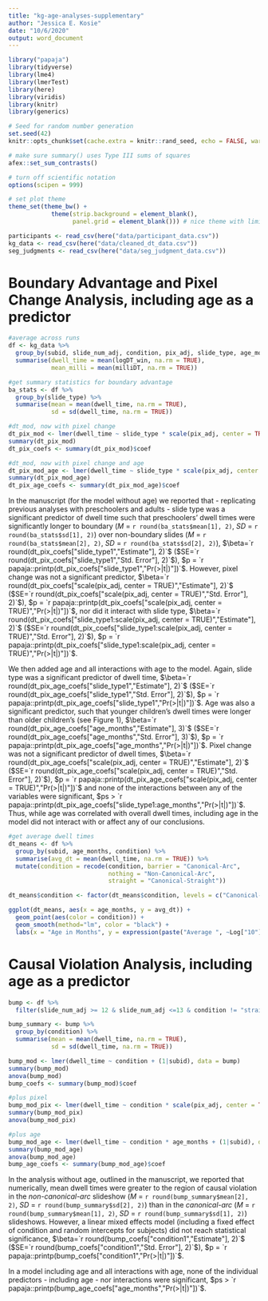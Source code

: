 ```yaml
---
title: "kg-age-analyses-supplementary"
author: "Jessica E. Kosie"
date: "10/6/2020"
output: word_document
---
```


```r
library("papaja")
library(tidyverse)
library(lme4)
library(lmerTest)
library(here)
library(viridis)
library(knitr)
library(generics)
```

```r
# Seed for random number generation
set.seed(42)
knitr::opts_chunk$set(cache.extra = knitr::rand_seed, echo = FALSE, warning = FALSE, message = FALSE, cache = FALSE)

# make sure summary() uses Type III sums of squares
afex::set_sum_contrasts()

# turn off scientific notation
options(scipen = 999)

# set plot theme
theme_set(theme_bw() + 
            theme(strip.background = element_blank(), 
                  panel.grid = element_blank())) # nice theme with limited extras
```
```r
participants <- read_csv(here("data/participant_data.csv"))
kg_data <- read_csv(here("data/cleaned_dt_data.csv"))
seg_judgments <- read_csv(here("data/seg_judgment_data.csv"))

```
# Boundary Advantage and Pixel Change Analysis, including age as a predictor
```r
#average across runs
df <- kg_data %>% 
  group_by(subid, slide_num_adj, condition, pix_adj, slide_type, age_months) %>% 
  summarise(dwell_time = mean(logDT_win, na.rm = TRUE),
            mean_milli = mean(milliDT, na.rm = TRUE))

#get summary statistics for boundary advantage
ba_stats <- df %>% 
  group_by(slide_type) %>% 
  summarise(mean = mean(dwell_time, na.rm = TRUE),
            sd = sd(dwell_time, na.rm = TRUE))

#dt_mod, now with pixel change
dt_pix_mod <- lmer(dwell_time ~ slide_type * scale(pix_adj, center = TRUE) + (slide_type|subid), data = df, REML = FALSE)
summary(dt_pix_mod)
dt_pix_coefs <- summary(dt_pix_mod)$coef

#dt_mod, now with pixel change and age
dt_pix_mod_age <- lmer(dwell_time ~ slide_type * scale(pix_adj, center = TRUE) * age_months + (slide_type|subid), data = df, REML = FALSE)
summary(dt_pix_mod_age)
dt_pix_age_coefs <- summary(dt_pix_mod_age)$coef
```
In the manuscript (for the model without age) we reported that - replicating previous analyses with preschoolers and adults - slide type was a significant predictor of dwell time such that preschoolers’ dwell times were significantly longer to boundary (_M_ = `r round(ba_stats$mean[1], 2)`, _SD_ = `r round(ba_stats$sd[1], 2)`) over non-boundary slides (_M_ = `r round(ba_stats$mean[2], 2)`, _SD_ = `r round(ba_stats$sd[2], 2)`), $\beta=`r round(dt_pix_coefs["slide_type1","Estimate"], 2)`$ ($SE=`r round(dt_pix_coefs["slide_type1","Std. Error"], 2)`$), $p = `r papaja::printp(dt_pix_coefs["slide_type1","Pr(>|t|)"])`$. However, pixel change was not a significant predictor, $\beta=`r round(dt_pix_coefs["scale(pix_adj, center = TRUE)","Estimate"], 2)`$ ($SE=`r round(dt_pix_coefs["scale(pix_adj, center = TRUE)","Std. Error"], 2)`$), $p = `r papaja::printp(dt_pix_coefs["scale(pix_adj, center = TRUE)","Pr(>|t|)"])`$, nor did it interact with slide type, $\beta=`r round(dt_pix_coefs["slide_type1:scale(pix_adj, center = TRUE)","Estimate"], 2)`$ ($SE=`r round(dt_pix_coefs["slide_type1:scale(pix_adj, center = TRUE)","Std. Error"], 2)`$), $p = `r papaja::printp(dt_pix_coefs["slide_type1:scale(pix_adj, center = TRUE)","Pr(>|t|)"])`$.

We then added age and all interactions with age to the model. Again, slide type was a significant predictor of dwell time, $\beta=`r round(dt_pix_age_coefs["slide_type1","Estimate"], 2)`$ ($SE=`r round(dt_pix_age_coefs["slide_type1","Std. Error"], 2)`$), $p = `r papaja::printp(dt_pix_age_coefs["slide_type1","Pr(>|t|)"])`$. Age was also a significant predictor, such that younger children's dwell times were longer than older children's (see Figure 1), $\beta=`r round(dt_pix_age_coefs["age_months","Estimate"], 3)`$ ($SE=`r round(dt_pix_age_coefs["age_months","Std. Error"], 3)`$), $p = `r papaja::printp(dt_pix_age_coefs["age_months","Pr(>|t|)"])`$. Pixel change was not a significant predictor of dwell times, $\beta=`r round(dt_pix_age_coefs["scale(pix_adj, center = TRUE)","Estimate"], 2)`$ ($SE=`r round(dt_pix_age_coefs["scale(pix_adj, center = TRUE)","Std. Error"], 2)`$), $p = `r papaja::printp(dt_pix_age_coefs["scale(pix_adj, center = TRUE)","Pr(>|t|)"])`$ and none of the interactions between any of the variables were significant, $ps > `r papaja::printp(dt_pix_age_coefs["slide_type1:age_months","Pr(>|t|)"])`$. Thus, while age was correlated with overall dwell times, including age in the model did not interact with or affect any of our conclusions. 

```r

#get average dwell times
dt_means <- df %>% 
  group_by(subid, age_months, condition) %>% 
  summarise(avg_dt = mean(dwell_time, na.rm = TRUE)) %>% 
  mutate(condition = recode(condition, barrier = "Canonical-Arc",
                            nothing = "Non-Canonical-Arc", 
                            straight = "Canonical-Straight")) 

dt_means$condition <- factor(dt_means$condition, levels = c("Canonical-Arc", "Non-Canonical-Arc", "Canonical-Straight"))

ggplot(dt_means, aes(x = age_months, y = avg_dt)) +
  geom_point(aes(color = condition)) +
  geom_smooth(method="lm", color = "black") +
  labs(x = "Age in Months", y = expression(paste("Average ", ~Log["10"], " Dwell Time")), color = "Slideshow")
```

# Causal Violation Analysis, including age as a predictor
```r
bump <- df %>% 
  filter(slide_num_adj >= 12 & slide_num_adj <=13 & condition != "straight") 

bump_summary <- bump %>% 
  group_by(condition) %>% 
  summarise(mean = mean(dwell_time, na.rm = TRUE),
            sd = sd(dwell_time, na.rm = TRUE))

bump_mod <- lmer(dwell_time ~ condition + (1|subid), data = bump)
summary(bump_mod)
anova(bump_mod)
bump_coefs <- summary(bump_mod)$coef

#plus pixel
bump_mod_pix <- lmer(dwell_time ~ condition * scale(pix_adj, center = TRUE) + (1|subid), data = bump)
summary(bump_mod_pix)
anova(bump_mod_pix)

#plus age
bump_mod_age <- lmer(dwell_time ~ condition * age_months + (1|subid), data = bump)
summary(bump_mod_age)
anova(bump_mod_age)
bump_age_coefs <- summary(bump_mod_age)$coef
```
In the analysis without age, outlined in the manuscript, we reported that numerically, mean dwell times were greater to the region of causal violation in the _non-canonical-arc_ slideshow (_M_ = `r round(bump_summary$mean[2], 2)`, _SD_ = `r round(bump_summary$sd[2], 2)`) than in the _canonical-arc_  (_M_ = `r round(bump_summary$mean[1], 2)`, _SD_ = `r round(bump_summary$sd[1], 2)`) slideshows. However, a linear mixed effects model (including a fixed effect of condition and random intercepts for subjects) did not reach statistical significance, $\beta=`r round(bump_coefs["condition1","Estimate"], 2)`$ ($SE=`r round(bump_coefs["condition1","Std. Error"], 2)`$), $p = `r papaja::printp(bump_coefs["condition1","Pr(>|t|)"])`$.

In a model including age and all interactions with age, none of the individual predictors - including age - nor interactions were significant, $ps > `r papaja::printp(bump_age_coefs["age_months","Pr(>|t|)"])`$.


